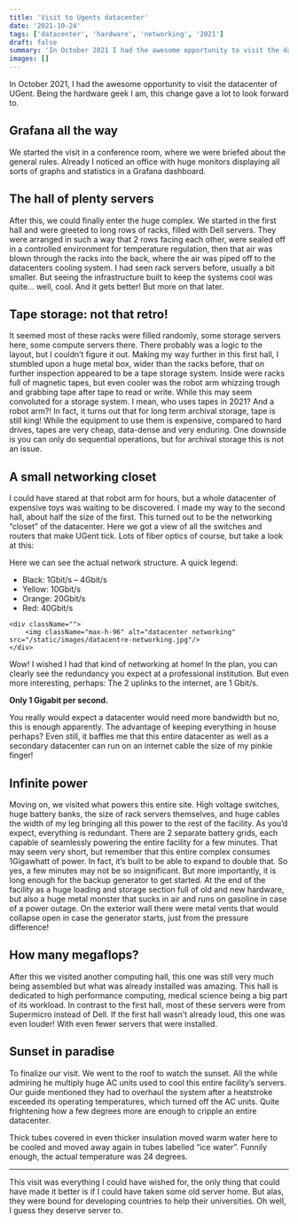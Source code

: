 ```yaml
---
title: 'Visit to Ugents datacenter'
date: '2021-10-24'
tags: ['datacenter', 'hardware', 'networking', '2021']
draft: false
summary: 'In October 2021 I had the awesome opportunity to visit the datacenter of UGent. Being the hardware geek I am, this chance gave a lot to look forward to.'
images: []
---
```


In October 2021, I had the awesome opportunity to visit the datacenter of UGent.
Being the hardware geek I am, this change gave a lot to look forward to.

## Grafana all the way

We started the visit in a conference room, where we were briefed about the general rules.
Already I noticed an office with huge monitors displaying all sorts of graphs and statistics in a Grafana dashboard.

## The hall of plenty servers

After this, we could finally enter the huge complex.
We started in the first hall and were greeted to long rows of racks, filled with Dell servers.
They were arranged in such a way that 2 rows facing each other,
were sealed off in a controlled environment for temperature regulation,
then that air was blown through the racks into the back, where the air was piped off to the datacenters cooling system.
I had seen rack servers before, usually a bit smaller.
But seeing the infrastructure built to keep the systems cool was quite… well, cool. And it gets better!
But more on that later.

## Tape storage: not that retro!

It seemed most of these racks were filled randomly, some storage servers here, some compute servers there.
There probably was a logic to the layout, but I couldn’t figure it out.
Making my way further in this first hall, I stumbled upon a huge metal box, wider than the racks before,
that on further inspection appeared to be a tape storage system. Inside were racks full of magnetic tapes,
but even cooler was the robot arm whizzing trough and grabbing tape after tape to read or write.
While this may seem convoluted for a storage system. I mean, who uses tapes in 2021? And a robot arm?! In fact,
it turns out that for long term archival storage, tape is still king! While the equipment to use them is expensive,
compared to hard drives, tapes are very cheap, data-dense and very enduring.
One downside is you can only do sequential operations, but for archival storage this is not an issue.

## A small networking closet

<div className="grid grid-cols-1 md:grid-cols-2">
    <div>
        <p>
            I could have stared at that robot arm for hours, but a whole datacenter of expensive toys was waiting to be discovered.
            I made my way to the second hall, about half the size of the first.
            This turned out to be the networking “closet” of the datacenter.
            Here we got a view of all the switches and routers that make UGent tick.
            Lots of fiber optics of course, but take a look at this:
        </p>
        <p>
            Here we can see the actual network structure. A quick legend:
            <ul>
                <li>Black: 1Gbit/s – 4Gbit/s</li>
                <li>Yellow: 10Gbit/s</li>
                <li>Orange: 20Gbit/s</li>
                <li>Red: 40Gbit/s</li>
            </ul>
        </p>
    </div>

    <div className="">
        <img className="max-h-96" alt="datacenter networking" src="/static/images/datacentre-networking.jpg"/>
    </div>

</div>
Wow! I wished I had that kind of networking at home!
In the plan, you can clearly see the redundancy you expect at a professional institution.
But even more interesting, perhaps: The 2 uplinks to the internet, are 1 Gbit/s.

**Only 1 Gigabit per second.**

You really would expect a datacenter would need more bandwidth but no, this is enough apparently.
The advantage of keeping everything in house perhaps?
Even still, it baffles me that this entire datacenter as well as a secondary datacenter can run on an internet cable the size of my pinkie finger!

## Infinite power

Moving on, we visited what powers this entire site. High voltage switches,
huge battery banks, the size of rack servers themselves,
and huge cables the width of my leg bringing all this power to the rest of the facility.
As you’d expect, everything is redundant. There are 2 separate battery grids, each capable of seamlessly powering the entire facility for a few minutes.
That may seem very short, but remember that this entire complex consumes 1Gigawhatt of power.
In fact, it’s built to be able to expand to double that. So yes, a few minutes may not be so insignificant.
But more importantly, it is long enough for the backup generator to get started.
At the end of the facility as a huge loading and storage section full of old and new hardware,
but also a huge metal monster that sucks in air and runs on gasoline in case of a power outage.
On the exterior wall there were metal vents that would collapse open in case the generator starts, just from the pressure difference!

## How many megaflops?

After this we visited another computing hall, this one was still very much being assembled but what was already installed was amazing.
This hall is dedicated to high performance computing, medical science being a big part of its workload. In contrast to the first hall,
most of these servers were from Supermicro instead of Dell. If the first hall wasn’t already loud, this one was even louder!
With even fewer servers that were installed.

## Sunset in paradise

To finalize our visit. We went to the roof to watch the sunset. All the while admiring he multiply huge AC units used to cool this entire facility’s servers.
Our guide mentioned they had to overhaul the system after a heatstroke exceeded its operating temperatures, which turned off the AC units. Quite frightening how
a few degrees more are enough to cripple an entire datacenter.

Thick tubes covered in even thicker insulation moved warm water here to be cooled and moved away again in tubes labelled “ice water”.
Funnily enough, the actual temperature was 24 degrees.

---

This visit was everything I could have wished for, the only thing that could have made it better is if I could have taken some old server home.
But alas, they were bound for developing countries to help their universities. Oh well, I guess they deserve server to.
